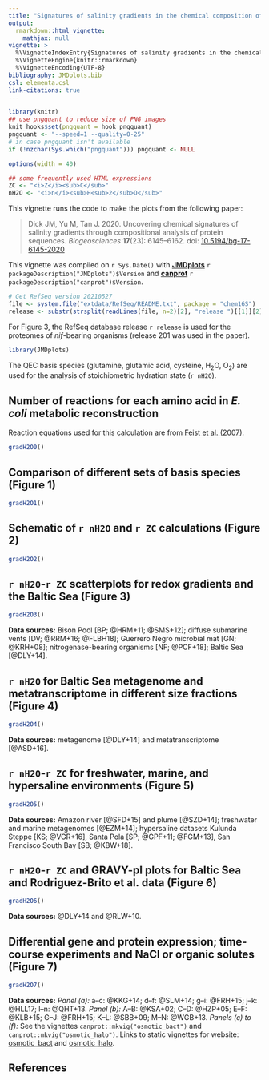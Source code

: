 ```yaml
---
title: "Signatures of salinity gradients in the chemical composition of proteins (2020)"
output: 
  rmarkdown::html_vignette:
    mathjax: null
vignette: >
  %\VignetteIndexEntry{Signatures of salinity gradients in the chemical composition of proteins (2020)}
  %\VignetteEngine{knitr::rmarkdown}
  %\VignetteEncoding{UTF-8}
bibliography: JMDplots.bib
csl: elementa.csl
link-citations: true
---
```


```r
library(knitr)
## use pngquant to reduce size of PNG images
knit_hooks$set(pngquant = hook_pngquant)
pngquant <- "--speed=1 --quality=0-25"
# in case pngquant isn't available
if (!nzchar(Sys.which("pngquant"))) pngquant <- NULL 
```

```r
options(width = 40)
```

```r
## some frequently used HTML expressions
ZC <- "<i>Z</i><sub>C</sub>"
nH2O <- "<i>n</i><sub>H<sub>2</sub>O</sub>"
```

This vignette runs the code to make the plots from the following paper:

> Dick JM, Yu M, Tan J. 2020. Uncovering chemical signatures of salinity gradients through compositional analysis of protein sequences. *Biogeosciences* **17**(23): 6145--6162. doi: [10.5194/bg-17-6145-2020](https://doi.org/10.5194/bg-17-6145-2020)

This vignette was compiled on `r Sys.Date()` with **[JMDplots](https://github.com/jedick/JMDplots)** `r packageDescription("JMDplots")$Version` and **[canprot](https://github.com/jedick/canprot)** `r packageDescription("canprot")$Version`.

```r
# Get RefSeq version 20210527
file <- system.file("extdata/RefSeq/README.txt", package = "chem16S")
release <- substr(strsplit(readLines(file, n=2)[2], "release ")[[1]][2], 1, 3)
```

For Figure 3, the RefSeq database release `r release` is used for the proteomes of *nif*-bearing organisms (release 201 was used in the paper).

```r
library(JMDplots)
```

The QEC basis species (glutamine, glutamic acid, cysteine, H~2~O, O~2~) are used for the analysis of stoichiometric hydration state (`r nH2O`).

## Number of reactions for each amino acid in _E. coli_ metabolic reconstruction
Reaction equations used for this calculation are from <a href="https://doi.org/10.1038/msb4100155" title="A genome-scale metabolic reconstruction for Escherichia coli K-12 MG1655 that accounts for 1260 ORFs and thermodynamic information">Feist et al. (2007)</a>.
```r
gradH2O0()
```

## Comparison of different sets of basis species (Figure 1)
```r
gradH2O1()
```

## Schematic of `r nH2O` and `r ZC` calculations (Figure 2)
```r
gradH2O2()
```

## `r nH2O`-`r ZC` scatterplots for redox gradients and the Baltic Sea (Figure 3)
```r
gradH2O3()
```

**Data sources:** Bison Pool [BP; @HRM+11; @SMS+12]; diffuse submarine vents [DV; @RRM+16; @FLBH18]; Guerrero Negro microbial mat [GN; @KRH+08]; nitrogenase-bearing organisms [NF; @PCF+18]; Baltic Sea [@DLY+14].

## `r nH2O` for Baltic Sea metagenome and metatranscriptome in different size fractions (Figure 4)
```r
gradH2O4()
```

**Data sources:** metagenome [@DLY+14] and metatranscriptome [@ASD+16].

## `r nH2O`-`r ZC` for freshwater, marine, and hypersaline environments (Figure 5)
```r
gradH2O5()
```

**Data sources:** Amazon river [@SFD+15] and plume [@SZD+14]; freshwater and marine metagenomes [@EZM+14]; hypersaline datasets Kulunda Steppe [KS; @VGR+16], Santa Pola [SP; @GPF+11; @FGM+13], San Francisco South Bay [SB; @KBW+18].

## `r nH2O`-`r ZC` and GRAVY-pI plots for Baltic Sea and Rodriguez-Brito et al. data (Figure 6)
```r
gradH2O6()
```

**Data sources:** @DLY+14 and @RLW+10.

## Differential gene and protein expression; time-course experiments and NaCl or organic solutes (Figure 7)
```r
gradH2O7()
```

**Data sources:** *Panel (a):* a--c: @KKG+14; d--f: @SLM+14; g--i: @FRH+15; j--k: @HLL17; l--n: @QHT+13.
*Panel (b):* A--B: @KSA+02; C--D: @HZP+05; E--F: @KLB+15; G--J: @FRH+15; K--L: @SBB+09; M--N: @WGB+13.
*Panels (c) to (f):* See the vignettes `canprot::mkvig("osmotic_bact")` and `canprot::mkvig("osmotic_halo")`. Links to static vignettes for website: [osmotic_bact](../../canprot/doc/osmotic_bact.html) and [osmotic_halo](../../canprot/doc/osmotic_halo.html).

## References
